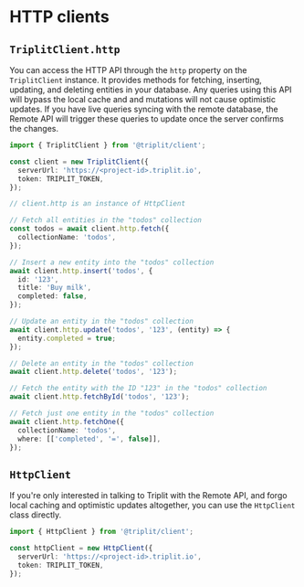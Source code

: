 # HTTP clients

## `TriplitClient.http`

You can access the HTTP API through the `http` property on the `TriplitClient` instance. It provides methods for fetching, inserting, updating, and deleting entities in your database. Any queries using this API will bypass the local cache and and mutations will not cause optimistic updates. If you have live queries syncing with the remote database, the Remote API will trigger these queries to update once the server confirms the changes.

```ts
import { TriplitClient } from '@triplit/client';

const client = new TriplitClient({
  serverUrl: 'https://<project-id>.triplit.io',
  token: TRIPLIT_TOKEN,
});

// client.http is an instance of HttpClient

// Fetch all entities in the "todos" collection
const todos = await client.http.fetch({
  collectionName: 'todos',
});

// Insert a new entity into the "todos" collection
await client.http.insert('todos', {
  id: '123',
  title: 'Buy milk',
  completed: false,
});

// Update an entity in the "todos" collection
await client.http.update('todos', '123', (entity) => {
  entity.completed = true;
});

// Delete an entity in the "todos" collection
await client.http.delete('todos', '123');

// Fetch the entity with the ID "123" in the "todos" collection
await client.http.fetchById('todos', '123');

// Fetch just one entity in the "todos" collection
await client.http.fetchOne({
  collectionName: 'todos',
  where: [['completed', '=', false]],
});
```

## `HttpClient`

If you're only interested in talking to Triplit with the Remote API, and forgo local caching and optimistic updates altogether, you can use the `HttpClient` class directly.

```ts
import { HttpClient } from '@triplit/client';

const httpClient = new HttpClient({
  serverUrl: 'https://<project-id>.triplit.io',
  token: TRIPLIT_TOKEN,
});
```
